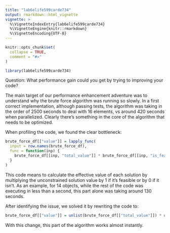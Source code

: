 ```yaml
---
title: "lab6elife599carde734"
output: rmarkdown::html_vignette
vignette: >
  %\VignetteIndexEntry{lab6elife599carde734}
  %\VignetteEngine{knitr::rmarkdown}
  %\VignetteEncoding{UTF-8}
---
```


```r
knitr::opts_chunk$set(
  collapse = TRUE,
  comment = "#>"
)
```

```r
library(lab6elife599carde734)
```
Question: What performance gain could you get by trying to improving your code?

The main target of our performance enhancement adventure was to understand why the brute force algorithm was running so slowly. In a first correct implementation, although passing tests, the algorithm was taking in the order of 2500 seconds to deal with 16 elements, vs around 420 seconds when parallelized. Clearly there's something in the core of the algorithm that needs to be optimized.

When profiling the code, we found the clear bottleneck:

```r
brute_force_df[["value"]] = lapply_func(
  input = row.names(brute_force_df),
  func = function(inp) {
    brute_force_df[[inp, "total_value"]] * brute_force_df[[inp, "is_feasible"]]
  }
)
```
This code means to calculate the effective value of each solution by multiplying the unconstrained solution value by 1 if it's feasible or by 0 if it isn't. As an example, for 14 objects, while the rest of the code was executing in less than a second, this part alone was taking around 130 seconds.

After identifying the issue, we solved it by rewriting the code to:
```r
brute_force_df[["value"]] = unlist(brute_force_df[["total_value"]]) * unlist(brute_force_df[["is_feasible"]])
```
With this change, this part of the algorithm works almost instantly.


